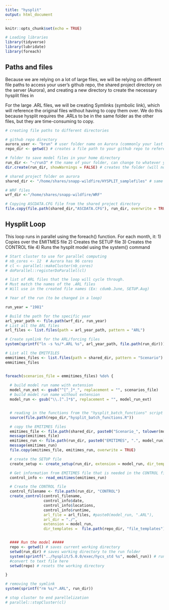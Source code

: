 ```yaml
---
title: "hysplit"
output: html_document
---
```


```r
knitr::opts_chunk$set(echo = TRUE)

# Loading libraries
library(tidyverse)
library(lubridate)
library(foreach)

```

## Paths and files

Because we are relying on a lot of large files, we will be relying on different file paths to access your user's github repo, the shared project directory on the server (Aurora), and creating a new directory to create the necessary hysplit files in

For the large .ARL files, we will be creating Symlinks (symbolic link), which will reference the original files without having to copy them over. We do this because hysplit requires the .ARLs to be in the same folder as the other files, but they are time-consuming to copy.

```r
# creating file paths to different directories

# github repo directory
aurora_user <- "brun" # user folder name on Aurora (commonly your last name)
repo_dir <- getwd() # creates a file path to your github repo to reference below

# folder to save model files in your home directory
run_dir <- "~/run3" # the name of your folder, can change to whatever you prefer
dir.create(run_dir, showWarnings = FALSE) # creates the folder (will not copy over if you run again)

# shared project folder on aurora
shared_dir <- "/home/shares/snapp-wildfire/HYSPLIT_samplefiles" # same for all Aurora users

# WRF files
wrf_dir <-"/home/shares/snapp-wildfire/WRF"

# Copying ASCDATA.CFG file from the shared project directory
file.copy(file.path(shared_dir,"ASCDATA.CFG"), run_dir, overwrite = TRUE)

```
## Hysplit Loop

This loop runs in parallel using the foreach() function. For each month, it:
1) Copies over the EMITMES file
2) Creates the SETUP file
3) Creates the CONTROL file
4) Runs the hysplit model using the system() command
```r

# Start cluster to use for parallel computing
# nb_cores <- 12  # Aurora has 96 cores
# cl <- parallel::makeCluster(nb_cores)
# doParallel::registerDoParallel(cl)

# list of ARL files that the loop will cycle through. 
# Must match the names of the .ARL files
# Will use in the created file names (Ex: cdumb.June, SETUP.Aug)

# Year of the run (to be changed in a loop)

run_year = "1981"

# Build the path for the specific year
arl_year_path <- file.path(wrf_dir, run_year)
# List all the ARL files
arl_files <- list.files(path = arl_year_path, pattern = "ARL")

# Create symlink for the ARL/forcing files
system(sprintf("ln -s %s/*.ARL %s", arl_year_path, file.path(run_dir)))

# List all the EMITFILES
emmitimes_files <- list.files(path = shared_dir, pattern = "Scenario")
emmitimes_files


foreach(scenarios_file = emmitimes_files) %do% {
  
  # build model run name with extension
  model_run_ext <- gsub("^[^_]*_", replacement = "", scenarios_file) 
  # build model run name without extension
  model_run <- gsub("\\.[^.]*$", replacement = "", model_run_ext) 


  # reading in the functions from the "hysplit_batch_functions" script
  source(file.path(repo_dir,"hysplit_batch_functions.R"))

  # copy the EMITIMES files
  emitimes_file <- file.path(shared_dir, paste0("Scenario_", tolower(model_run_ext)))
  message(emitimes_file)
  emitimes_run <- file.path(run_dir, paste0("EMITIMES", ".", model_run))
  message(emitimes_run)
  file.copy(emitimes_file, emitimes_run, overwrite = TRUE)

  # create the SETUP file
  create_setup <- create_setup(run_dir, extension = model_run, dir_templates = file.path(repo_dir, "file_templates"))

  # Get information from EMITIMES file that is needed in the CONTROL file
  control_info <- read_emitimes(emitimes_run)

  # Create the CONTROL file
  control_filename <- file.path(run_dir, "CONTROL")
  create_control(control_filename,
                 control_info$date,
                 control_info$locations,
                 control_info$runtime,
                 arl_file = arl_files, #paste0(model_run, ".ARL"),
                 arl_dir = "./",
                 extension = model_run,
                 dir_templates =  file.path(repo_dir, "file_templates"))


  #### Run the model #####
  repo <- getwd() # saves current working directory
  setwd(run_dir) # saves working directory to the run folder
  system(sprintf("../hysplit/5.0.0/exec/hycs_std %s", model_run)) # runs the command line function for hysplit
  #convert to text file here
  setwd(repo) # resets the working directory

}

# removing the symlink
system(sprintf("rm %s/*.ARL", run_dir))

# stop cluster to end parellelization
# parallel::stopCluster(cl)

```

